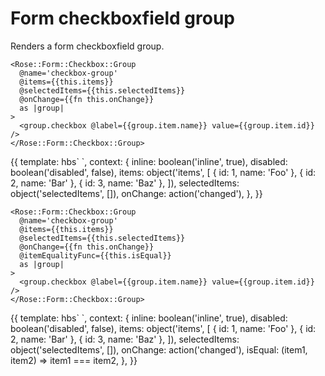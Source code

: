
<Meta title="Rose|Form/Checkbox/Group" component="Form/Checkbox/Group" />

# Form checkboxfield group

Renders a form checkboxfield group.

```htmlbars
<Rose::Form::Checkbox::Group
  @name='checkbox-group'
  @items={{this.items}}
  @selectedItems={{this.selectedItems}}
  @onChange={{fn this.onChange}}
  as |group|
>
  <group.checkbox @label={{group.item.name}} value={{group.item.id}} />
</Rose::Form::Checkbox::Group>
```

<Preview>
  <Story name="Basic" height="10rem">
    {{
      template: hbs`
    <Rose::Form::Checkbox::Group
      @name={{name}}
      @inline={{inline}}
      @disabled={{disabled}}
      @items={{items}}
      @selectedItems={{selectedItems}}
      @onChange={{onChange}}
      as |group|
    >
      <group.checkbox
        @label={{group.item.name}}
        value={{group.item.id}} />
    </Rose::Form::Checkbox::Group>
  `,
      context: {
        inline: boolean('inline', true),
        disabled: boolean('disabled', false),
        items: object('items', [
          { id: 1, name: 'Foo' },
          { id: 2, name: 'Bar' },
          { id: 3, name: 'Baz' },
        ]),
        selectedItems: object('selectedItems', []),
        onChange: action('changed'),
      },
    }}
  </Story>
</Preview>

```htmlbars
<Rose::Form::Checkbox::Group
  @name='checkbox-group'
  @items={{this.items}}
  @selectedItems={{this.selectedItems}}
  @onChange={{fn this.onChange}}
  @itemEqualityFunc={{this.isEqual}}
  as |group|
>
  <group.checkbox @label={{group.item.name}} value={{group.item.id}} />
</Rose::Form::Checkbox::Group>
```

<Preview>
  <Story name="WithCustomEquality" height="10rem">
    {{
      template: hbs`
    <Rose::Form::Checkbox::Group
      @name={{name}}
      @inline={{inline}}
      @disabled={{disabled}}
      @items={{items}}
      @selectedItems={{selectedItems}}
      @onChange={{onChange}}
      @itemEqualityFunc={{isEqual}}
      as |group|
    >
      <group.checkbox
        @label={{group.item.name}}
        value={{group.item.id}} />
    </Rose::Form::Checkbox::Group>
  `,
      context: {
        inline: boolean('inline', true),
        disabled: boolean('disabled', false),
        items: object('items', [
          { id: 1, name: 'Foo' },
          { id: 2, name: 'Bar' },
          { id: 3, name: 'Baz' },
        ]),
        selectedItems: object('selectedItems', []),
        onChange: action('changed'),
        isEqual: (item1, item2) => item1 === item2,
      },
    }}
  </Story>
</Preview>
